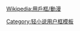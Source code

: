 {{Userbox
  |border-c = #000000
  |border-s = 1
  |id-c     = white
  |info-c   = dodgerblue
  |info-s   = 8
  |info-fc  = #FFFFFF
  |id       = <span style="font-family:'SimHei'">打工吧<br>魔王大人</span>
<!--[[Image:M<!--不是使用在條目中的非自由版權圖像，根據[[Wikipedia:合理使用]]，不能在非條目名字空間展示：inidora char.gif - ->|40px]]-->
  |info     = 這名用戶喜歡'''[[打工吧!魔王大人|<span style="color:blue">打工吧!魔王大人</span>]]'''。<br/>{{lang|ja|はたらく魔王さま!}}!
}}

<noinclude>{{Clear}}[[Wikipedia:用戶框/動漫]][[Category:轻小说用户框模板]]</noinclude>